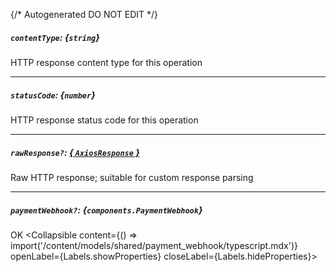 {/* Autogenerated DO NOT EDIT  */}

##### `contentType`: *{`string`}*
HTTP response content type for this operation

---
##### `statusCode`: *{`number`}*
HTTP response status code for this operation

---
##### `rawResponse?`: [*{ `AxiosResponse` }*](https://axios-http.com/docs/res_schema)
Raw HTTP response; suitable for custom response parsing

---
##### `paymentWebhook?`: *{`components.PaymentWebhook`}*
OK
<Collapsible content={() => import('/content/models/shared/payment_webhook/typescript.mdx')} openLabel={Labels.showProperties} closeLabel={Labels.hideProperties}>
</Collapsible>


